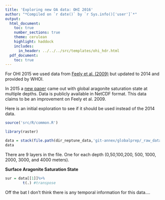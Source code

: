 ```yaml
---
title: 'Exploring new OA data: OHI 2016'
author: "*Compiled on `r date()` by `r Sys.info()['user']`*"
output: 
  html_document:
    toc: true
    number_sections: true
    theme: cerulean
    highlight: haddock
    includes: 
      in_header: ../../../src/templates/ohi_hdr.html 
  pdf_document:
    toc: true
---
```


For OHI 2015 we used data from [Feely et al. (2009)](http://www.tos.org/oceanography/archive/22-4_feely.pdf) but updated to 2014 and provided by WHOI.

In 2015 a [new paper](https://www.researchgate.net/publication/283938912_Climatological_distribution_of_aragonite_saturation_state_in_the_global_oceans) came out with global aragonite saturation state at multiple depths. Data is publicly available in NetCDF format. This data claims to be an improvement on Feely et al. 2009. 

Here is an initial exploration to see if it should be used instead of the 2014 data.

```r
source('src/R/common.R')

library(raster)

data = stack(file.path(dir_neptune_data,'git-annex/globalprep/_raw_data/NOAA_OA/Aragonite.nc'),varname="Aragonite")
data
```

There are 9 layers in the file. One for each depth (0,50,100,200, 500, 1000, 2000, 3000, and 4000 meters).

**Surface Aragonite Saturation State**

```r

sur = data[[1]]%>%
        t(.) #transpose 

```

Off the bat I don't think there is any temporal information for this data....

